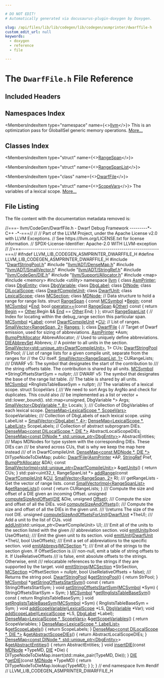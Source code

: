 ```yaml
---

# DO NOT EDIT!
# Automatically generated via docusaurus-plugin-doxygen by Doxygen.

slug: /api/files/lib/lib/codegen/lib/codegen/asmprinter/dwarffile-h
custom_edit_url: null
keywords:
  - doxygen
  - reference
  - file

---
```





# The `DwarfFile.h` File Reference

<DoxygenPage pluginConfig={pluginConfig}>



## Included Headers

<IncludesList>
<IncludesListItem
  filePath="DwarfStringPool.h"
  permalink="/docs/api/files/lib/lib/codegen/lib/codegen/asmprinter/dwarfstringpool-h"
  isLocal="true" />
<IncludesListItem
  filePath="llvm/ADT/DenseMap.h"
  permalink="/docs/api/files/include/include/llvm/include/llvm/adt/densemap-h"
  isLocal="true" />
<IncludesListItem
  filePath="llvm/ADT/SmallVector.h"
  permalink="/docs/api/files/include/include/llvm/include/llvm/adt/smallvector-h"
  isLocal="true" />
<IncludesListItem
  filePath="llvm/ADT/StringRef.h"
  permalink="/docs/api/files/include/include/llvm/include/llvm/adt/stringref-h"
  isLocal="true" />
<IncludesListItem
  filePath="llvm/CodeGen/DIE.h"
  permalink="/docs/api/files/include/include/llvm/include/llvm/codegen/die-h"
  isLocal="true" />
<IncludesListItem
  filePath="llvm/Support/Allocator.h"
  permalink="/docs/api/files/include/include/llvm/include/llvm/support/allocator-h"
  isLocal="true" />
<IncludesListItem
  filePath="map"
  permalink=""
  isLocal="false" />
<IncludesListItem
  filePath="memory"
  permalink=""
  isLocal="false" />
<IncludesListItem
  filePath="utility"
  permalink=""
  isLocal="false" />
</IncludesList>

## Namespaces Index

<MembersIndex>

<MembersIndexItem
  type="namespace"
  name={<><a href="/docs/api/namespaces/llvm">llvm</a></>}>
This is an optimization pass for GlobalISel generic memory operations. <a href="/docs/api/namespaces/llvm/#details">More...</a>
</MembersIndexItem>

</MembersIndex>

## Classes Index

<MembersIndex>

<MembersIndexItem
  type="struct"
  name={<><a href="/docs/api/structs/llvm/rangespan">RangeSpan</a></>}>
</MembersIndexItem>

<MembersIndexItem
  type="struct"
  name={<><a href="/docs/api/structs/llvm/rangespanlist">RangeSpanList</a></>}>
</MembersIndexItem>

<MembersIndexItem
  type="class"
  name={<><a href="/docs/api/classes/llvm/dwarffile">DwarfFile</a></>}>
</MembersIndexItem>

<MembersIndexItem
  type="struct"
  name={<><a href="/docs/api/structs/llvm/dwarffile/scopevars">ScopeVars</a></>}>
The variables of a lexical scope. <a href="/docs/api/structs/llvm/dwarffile/scopevars/#details">More...</a>
</MembersIndexItem>

</MembersIndex>


## File Listing

The file content with the documentation metadata removed is:

<ProgramListing>

<Link id="l00001" /><CodeLine lineNumber="1"><Highlight kind="comment">//===- llvm/CodeGen/DwarfFile.h - Dwarf Debug Framework ---------&#42;- C++ -&#42;-===//</Highlight><Highlight kind="normal"></Highlight></CodeLine>
<Link id="l00002" /><CodeLine lineNumber="2"><Highlight kind="normal"></Highlight><Highlight kind="comment">//</Highlight><Highlight kind="normal"></Highlight></CodeLine>
<Link id="l00003" /><CodeLine lineNumber="3"><Highlight kind="normal"></Highlight><Highlight kind="comment">// Part of the LLVM Project, under the Apache License v2.0 with LLVM Exceptions.</Highlight><Highlight kind="normal"></Highlight></CodeLine>
<Link id="l00004" /><CodeLine lineNumber="4"><Highlight kind="normal"></Highlight><Highlight kind="comment">// See https://llvm.org/LICENSE.txt for license information.</Highlight><Highlight kind="normal"></Highlight></CodeLine>
<Link id="l00005" /><CodeLine lineNumber="5"><Highlight kind="normal"></Highlight><Highlight kind="comment">// SPDX-License-Identifier: Apache-2.0 WITH LLVM-exception</Highlight><Highlight kind="normal"></Highlight></CodeLine>
<Link id="l00006" /><CodeLine lineNumber="6"><Highlight kind="normal"></Highlight><Highlight kind="comment">//</Highlight><Highlight kind="normal"></Highlight></CodeLine>
<Link id="l00007" /><CodeLine lineNumber="7"><Highlight kind="normal"></Highlight><Highlight kind="comment">//===----------------------------------------------------------------------===//</Highlight><Highlight kind="normal"></Highlight></CodeLine>
<Link id="l00008" /><CodeLine lineNumber="8"><Highlight kind="normal"></Highlight></CodeLine>
<Link id="l00009" /><CodeLine lineNumber="9"><Highlight kind="normal"></Highlight><Highlight kind="preprocessor">#ifndef LLVM&#95;LIB&#95;CODEGEN&#95;ASMPRINTER&#95;DWARFFILE&#95;H</Highlight><Highlight kind="normal"></Highlight></CodeLine>
<Link id="l00010" /><CodeLine lineNumber="10"><Highlight kind="normal"></Highlight><Highlight kind="preprocessor">#define LLVM&#95;LIB&#95;CODEGEN&#95;ASMPRINTER&#95;DWARFFILE&#95;H</Highlight><Highlight kind="normal"></Highlight></CodeLine>
<Link id="l00011" /><CodeLine lineNumber="11"><Highlight kind="normal"></Highlight></CodeLine>
<Link id="l00012" /><CodeLine lineNumber="12"><Highlight kind="normal"></Highlight><Highlight kind="preprocessor">#include &quot;<a href="/docs/api/files/lib/lib/codegen/lib/codegen/asmprinter/dwarfstringpool-h">DwarfStringPool.h</a>&quot;</Highlight><Highlight kind="normal"></Highlight></CodeLine>
<Link id="l00013" /><CodeLine lineNumber="13"><Highlight kind="normal"></Highlight><Highlight kind="preprocessor">#include &quot;<a href="/docs/api/files/include/include/llvm/include/llvm/adt/densemap-h">llvm/ADT/DenseMap.h</a>&quot;</Highlight><Highlight kind="normal"></Highlight></CodeLine>
<Link id="l00014" /><CodeLine lineNumber="14"><Highlight kind="normal"></Highlight><Highlight kind="preprocessor">#include &quot;<a href="/docs/api/files/include/include/llvm/include/llvm/adt/smallvector-h">llvm/ADT/SmallVector.h</a>&quot;</Highlight><Highlight kind="normal"></Highlight></CodeLine>
<Link id="l00015" /><CodeLine lineNumber="15"><Highlight kind="normal"></Highlight><Highlight kind="preprocessor">#include &quot;<a href="/docs/api/files/include/include/llvm/include/llvm/adt/stringref-h">llvm/ADT/StringRef.h</a>&quot;</Highlight><Highlight kind="normal"></Highlight></CodeLine>
<Link id="l00016" /><CodeLine lineNumber="16"><Highlight kind="normal"></Highlight><Highlight kind="preprocessor">#include &quot;<a href="/docs/api/files/include/include/llvm/include/llvm/codegen/die-h">llvm/CodeGen/DIE.h</a>&quot;</Highlight><Highlight kind="normal"></Highlight></CodeLine>
<Link id="l00017" /><CodeLine lineNumber="17"><Highlight kind="normal"></Highlight><Highlight kind="preprocessor">#include &quot;<a href="/docs/api/files/include/include/llvm/include/llvm/support/allocator-h">llvm/Support/Allocator.h</a>&quot;</Highlight><Highlight kind="normal"></Highlight></CodeLine>
<Link id="l00018" /><CodeLine lineNumber="18"><Highlight kind="normal"></Highlight><Highlight kind="preprocessor">#include &lt;map&gt;</Highlight><Highlight kind="normal"></Highlight></CodeLine>
<Link id="l00019" /><CodeLine lineNumber="19"><Highlight kind="normal"></Highlight><Highlight kind="preprocessor">#include &lt;memory&gt;</Highlight><Highlight kind="normal"></Highlight></CodeLine>
<Link id="l00020" /><CodeLine lineNumber="20"><Highlight kind="normal"></Highlight><Highlight kind="preprocessor">#include &lt;utility&gt;</Highlight><Highlight kind="normal"></Highlight></CodeLine>
<Link id="l00021" /><CodeLine lineNumber="21"><Highlight kind="normal"></Highlight></CodeLine>
<Link id="l00022" /><CodeLine lineNumber="22"><Highlight kind="normal"></Highlight><Highlight kind="keyword">namespace </Highlight><Highlight kind="normal"><a href="/docs/api/namespaces/llvm">llvm</a> &#123;</Highlight></CodeLine>
<Link id="l00023" /><CodeLine lineNumber="23"><Highlight kind="normal"></Highlight></CodeLine>
<Link id="l00024" /><CodeLine lineNumber="24"><Highlight kind="normal"></Highlight><Highlight kind="keyword">class </Highlight><Highlight kind="normal"><a href="/docs/api/classes/llvm/asmprinter">AsmPrinter</a>;</Highlight></CodeLine>
<Link id="l00025" /><CodeLine lineNumber="25"><Highlight kind="normal"></Highlight><Highlight kind="keyword">class </Highlight><Highlight kind="normal"><a href="/docs/api/classes/llvm/dbgentity">DbgEntity</a>;</Highlight></CodeLine>
<Link id="l00026" /><CodeLine lineNumber="26"><Highlight kind="normal"></Highlight><Highlight kind="keyword">class </Highlight><Highlight kind="normal"><a href="/docs/api/classes/llvm/dbgvariable">DbgVariable</a>;</Highlight></CodeLine>
<Link id="l00027" /><CodeLine lineNumber="27"><Highlight kind="normal"></Highlight><Highlight kind="keyword">class </Highlight><Highlight kind="normal"><a href="/docs/api/classes/llvm/dbglabel">DbgLabel</a>;</Highlight></CodeLine>
<Link id="l00028" /><CodeLine lineNumber="28"><Highlight kind="normal"></Highlight><Highlight kind="keyword">class </Highlight><Highlight kind="normal"><a href="/docs/api/classes/llvm/dinode">DINode</a>;</Highlight></CodeLine>
<Link id="l00029" /><CodeLine lineNumber="29"><Highlight kind="normal"></Highlight><Highlight kind="keyword">class </Highlight><Highlight kind="normal"><a href="/docs/api/classes/llvm/dilocalscope">DILocalScope</a>;</Highlight></CodeLine>
<Link id="l00030" /><CodeLine lineNumber="30"><Highlight kind="normal"></Highlight><Highlight kind="keyword">class </Highlight><Highlight kind="normal"><a href="/docs/api/classes/llvm/dwarfcompileunit-2">DwarfCompileUnit</a>;</Highlight></CodeLine>
<Link id="l00031" /><CodeLine lineNumber="31"><Highlight kind="normal"></Highlight><Highlight kind="keyword">class </Highlight><Highlight kind="normal"><a href="/docs/api/classes/llvm/dwarfunit-2">DwarfUnit</a>;</Highlight></CodeLine>
<Link id="l00032" /><CodeLine lineNumber="32"><Highlight kind="normal"></Highlight><Highlight kind="keyword">class </Highlight><Highlight kind="normal"><a href="/docs/api/classes/llvm/lexicalscope">LexicalScope</a>;</Highlight></CodeLine>
<Link id="l00033" /><CodeLine lineNumber="33"><Highlight kind="normal"></Highlight><Highlight kind="keyword">class </Highlight><Highlight kind="normal"><a href="/docs/api/classes/llvm/mcsection">MCSection</a>;</Highlight></CodeLine>
<Link id="l00034" /><CodeLine lineNumber="34"><Highlight kind="normal"></Highlight><Highlight kind="keyword">class </Highlight><Highlight kind="normal"><a href="/docs/api/classes/llvm/mdnode">MDNode</a>;</Highlight></CodeLine>
<Link id="l00035" /><CodeLine lineNumber="35"><Highlight kind="normal"></Highlight></CodeLine>
<Link id="l00036" /><CodeLine lineNumber="36"><Highlight kind="normal"></Highlight><Highlight kind="comment">// Data structure to hold a range for range lists.</Highlight><Highlight kind="normal"></Highlight></CodeLine>
<Link id="l00037" /><CodeLine lineNumber="37" lineLink="/docs/api/structs/llvm/rangespan"><Highlight kind="normal"></Highlight><Highlight kind="keyword">struct </Highlight><Highlight kind="normal"><a href="/docs/api/structs/llvm/rangespan">RangeSpan</a> &#123;</Highlight></CodeLine>
<Link id="l00038" /><CodeLine lineNumber="38" lineLink="/docs/api/structs/llvm/rangespan/#aea0079a342c4f430d6132539aba040cc"><Highlight kind="normal">  </Highlight><Highlight kind="keyword">const</Highlight><Highlight kind="normal"> <a href="/docs/api/classes/llvm/mcsymbol">MCSymbol</a> &#42;<a href="/docs/api/structs/llvm/rangespan/#aea0079a342c4f430d6132539aba040cc">Begin</a>;</Highlight></CodeLine>
<Link id="l00039" /><CodeLine lineNumber="39" lineLink="/docs/api/structs/llvm/rangespan/#a45b64bcb34960fd7158d9e89a9719166"><Highlight kind="normal">  </Highlight><Highlight kind="keyword">const</Highlight><Highlight kind="normal"> <a href="/docs/api/classes/llvm/mcsymbol">MCSymbol</a> &#42;<a href="/docs/api/structs/llvm/rangespan/#a45b64bcb34960fd7158d9e89a9719166">End</a>;</Highlight></CodeLine>
<Link id="l00040" /><CodeLine lineNumber="40"><Highlight kind="normal"></Highlight></CodeLine>
<Link id="l00041" /><CodeLine lineNumber="41" lineLink="/docs/api/structs/llvm/rangespan/#a147d8cedf0fad9c33517aaf55c6459ed"><Highlight kind="normal">  </Highlight><Highlight kind="keywordtype">bool</Highlight><Highlight kind="normal"> <a href="/docs/api/structs/llvm/rangespan/#a147d8cedf0fad9c33517aaf55c6459ed">operator==</a>(</Highlight><Highlight kind="keyword">const</Highlight><Highlight kind="normal"> <a href="/docs/api/structs/llvm/rangespan">RangeSpan</a> &amp;<a href="/docs/api/namespaces/llvm/#a9eb4f5b98b70ee4fab9614ed58282c1fa6311ae17c1ee52b36e68aaf4ad066387">Other</a>)</Highlight><Highlight kind="keyword"> const </Highlight><Highlight kind="normal">&#123;</Highlight></CodeLine>
<Link id="l00042" /><CodeLine lineNumber="42"><Highlight kind="normal">    </Highlight><Highlight kind="keywordflow">return</Highlight><Highlight kind="normal"> <a href="/docs/api/structs/llvm/rangespan/#aea0079a342c4f430d6132539aba040cc">Begin</a> == <a href="/docs/api/namespaces/llvm/#a9eb4f5b98b70ee4fab9614ed58282c1fa6311ae17c1ee52b36e68aaf4ad066387">Other</a>.Begin &amp;&amp; <a href="/docs/api/structs/llvm/rangespan/#a45b64bcb34960fd7158d9e89a9719166">End</a> == <a href="/docs/api/namespaces/llvm/#a9eb4f5b98b70ee4fab9614ed58282c1fa6311ae17c1ee52b36e68aaf4ad066387">Other</a>.End;</Highlight></CodeLine>
<Link id="l00043" /><CodeLine lineNumber="43"><Highlight kind="normal">  &#125;</Highlight></CodeLine>
<Link id="l00044" /><CodeLine lineNumber="44"><Highlight kind="normal">&#125;;</Highlight></CodeLine>
<Link id="l00045" /><CodeLine lineNumber="45"><Highlight kind="normal"></Highlight></CodeLine>
<Link id="l00046" /><CodeLine lineNumber="46" lineLink="/docs/api/structs/llvm/rangespanlist"><Highlight kind="normal"></Highlight><Highlight kind="keyword">struct </Highlight><Highlight kind="normal"><a href="/docs/api/structs/llvm/rangespanlist">RangeSpanList</a> &#123;</Highlight></CodeLine>
<Link id="l00047" /><CodeLine lineNumber="47"><Highlight kind="normal">  </Highlight><Highlight kind="comment">// Index for locating within the debug&#95;range section this particular span.</Highlight><Highlight kind="normal"></Highlight></CodeLine>
<Link id="l00048" /><CodeLine lineNumber="48" lineLink="/docs/api/structs/llvm/rangespanlist/#af5f10111bd5d6f85f557ac3045aa1096"><Highlight kind="normal">  <a href="/docs/api/classes/llvm/mcsymbol">MCSymbol</a> &#42;<a href="/docs/api/structs/llvm/rangespanlist/#af5f10111bd5d6f85f557ac3045aa1096">Label</a>;</Highlight></CodeLine>
<Link id="l00049" /><CodeLine lineNumber="49" lineLink="/docs/api/structs/llvm/rangespanlist/#a2010ac4d3a81c7bf0ce3265aaf246669"><Highlight kind="normal">  </Highlight><Highlight kind="keyword">const</Highlight><Highlight kind="normal"> <a href="/docs/api/classes/llvm/dwarfcompileunit-2">DwarfCompileUnit</a> &#42;<a href="/docs/api/namespaces/cu">CU</a>;</Highlight></CodeLine>
<Link id="l00050" /><CodeLine lineNumber="50"><Highlight kind="normal">  </Highlight><Highlight kind="comment">// List of ranges.</Highlight><Highlight kind="normal"></Highlight></CodeLine>
<Link id="l00051" /><CodeLine lineNumber="51" lineLink="/docs/api/structs/llvm/rangespanlist/#ae9d16fdcb42e10dd65b159df878b2281"><Highlight kind="normal">  <a href="/docs/api/classes/llvm/smallvector">SmallVector&lt;RangeSpan, 2&gt;</a> <a href="/docs/api/structs/llvm/rangespanlist/#ae9d16fdcb42e10dd65b159df878b2281">Ranges</a>;</Highlight></CodeLine>
<Link id="l00052" /><CodeLine lineNumber="52"><Highlight kind="normal">&#125;;</Highlight></CodeLine>
<Link id="l00053" /><CodeLine lineNumber="53"><Highlight kind="normal"></Highlight></CodeLine>
<Link id="l00054" /><CodeLine lineNumber="54" lineLink="/docs/api/classes/llvm/dwarffile"><Highlight kind="normal"></Highlight><Highlight kind="keyword">class </Highlight><Highlight kind="normal"><a href="/docs/api/classes/llvm/dwarffile/#a8ae72bc6de8d7034ef61711dfc5a60b7">DwarfFile</a> &#123;</Highlight></CodeLine>
<Link id="l00055" /><CodeLine lineNumber="55"><Highlight kind="normal">  </Highlight><Highlight kind="comment">// Target of Dwarf emission, used for sizing of abbreviations.</Highlight><Highlight kind="normal"></Highlight></CodeLine>
<Link id="l00056" /><CodeLine lineNumber="56"><Highlight kind="normal">  <a href="/docs/api/classes/llvm/asmprinter">AsmPrinter</a> &#42;Asm;</Highlight></CodeLine>
<Link id="l00057" /><CodeLine lineNumber="57"><Highlight kind="normal"></Highlight></CodeLine>
<Link id="l00058" /><CodeLine lineNumber="58"><Highlight kind="normal">  <a href="/docs/api/namespaces/llvm/#a8e612822d4ba7bb36c9c79582a567108">BumpPtrAllocator</a> AbbrevAllocator;</Highlight></CodeLine>
<Link id="l00059" /><CodeLine lineNumber="59"><Highlight kind="normal"></Highlight></CodeLine>
<Link id="l00060" /><CodeLine lineNumber="60"><Highlight kind="normal">  </Highlight><Highlight kind="comment">// Used to uniquely define abbreviations.</Highlight><Highlight kind="normal"></Highlight></CodeLine>
<Link id="l00061" /><CodeLine lineNumber="61"><Highlight kind="normal">  <a href="/docs/api/classes/llvm/dieabbrevset">DIEAbbrevSet</a> Abbrevs;</Highlight></CodeLine>
<Link id="l00062" /><CodeLine lineNumber="62"><Highlight kind="normal"></Highlight></CodeLine>
<Link id="l00063" /><CodeLine lineNumber="63"><Highlight kind="normal">  </Highlight><Highlight kind="comment">// A pointer to all units in the section.</Highlight><Highlight kind="normal"></Highlight></CodeLine>
<Link id="l00064" /><CodeLine lineNumber="64"><Highlight kind="normal">  <a href="/docs/api/classes/llvm/smallvector">SmallVector&lt;std::unique&#95;ptr&lt;DwarfCompileUnit&gt;</a>, 1&gt; CUs;</Highlight></CodeLine>
<Link id="l00065" /><CodeLine lineNumber="65"><Highlight kind="normal"></Highlight></CodeLine>
<Link id="l00066" /><CodeLine lineNumber="66"><Highlight kind="normal">  <a href="/docs/api/classes/llvm/dwarfstringpool">DwarfStringPool</a> StrPool;</Highlight></CodeLine>
<Link id="l00067" /><CodeLine lineNumber="67"><Highlight kind="normal"></Highlight></CodeLine>
<Link id="l00068" /><CodeLine lineNumber="68"><Highlight kind="normal">  </Highlight><Highlight kind="comment">// List of range lists for a given compile unit, separate from the ranges for</Highlight><Highlight kind="normal"></Highlight></CodeLine>
<Link id="l00069" /><CodeLine lineNumber="69"><Highlight kind="normal">  </Highlight><Highlight kind="comment">// the CU itself.</Highlight><Highlight kind="normal"></Highlight></CodeLine>
<Link id="l00070" /><CodeLine lineNumber="70"><Highlight kind="normal">  <a href="/docs/api/classes/llvm/smallvector">SmallVector&lt;RangeSpanList, 1&gt;</a> CURangeLists;</Highlight></CodeLine>
<Link id="l00071" /><CodeLine lineNumber="71"><Highlight kind="normal"></Highlight><Highlight kind="comment"></Highlight></CodeLine>
<Link id="l00072" /><CodeLine lineNumber="72"><Highlight kind="comment">  /// DWARF v5: The symbol that designates the start of the contribution to</Highlight></CodeLine>
<Link id="l00073" /><CodeLine lineNumber="73"><Highlight kind="comment">  /// the string offsets table. The contribution is shared by all units.</Highlight><Highlight kind="normal"></Highlight></CodeLine>
<Link id="l00074" /><CodeLine lineNumber="74"><Highlight kind="normal">  <a href="/docs/api/classes/llvm/mcsymbol">MCSymbol</a> &#42;StringOffsetsStartSym = </Highlight><Highlight kind="keyword">nullptr</Highlight><Highlight kind="normal">;</Highlight></CodeLine>
<Link id="l00075" /><CodeLine lineNumber="75"><Highlight kind="normal"></Highlight><Highlight kind="comment"></Highlight></CodeLine>
<Link id="l00076" /><CodeLine lineNumber="76"><Highlight kind="comment">  /// DWARF v5: The symbol that designates the base of the range list table.</Highlight></CodeLine>
<Link id="l00077" /><CodeLine lineNumber="77"><Highlight kind="comment">  /// The table is shared by all units.</Highlight><Highlight kind="normal"></Highlight></CodeLine>
<Link id="l00078" /><CodeLine lineNumber="78"><Highlight kind="normal">  <a href="/docs/api/classes/llvm/mcsymbol">MCSymbol</a> &#42;RnglistsTableBaseSym = </Highlight><Highlight kind="keyword">nullptr</Highlight><Highlight kind="normal">;</Highlight></CodeLine>
<Link id="l00079" /><CodeLine lineNumber="79"><Highlight kind="normal"></Highlight><Highlight kind="comment"></Highlight></CodeLine>
<Link id="l00080" /><CodeLine lineNumber="80"><Highlight kind="comment">  /// The variables of a lexical scope.</Highlight><Highlight kind="normal"></Highlight></CodeLine>
<Link id="l00081" /><CodeLine lineNumber="81"><Highlight kind="normal">  </Highlight><Highlight kind="keyword">struct </Highlight><Highlight kind="normal">ScopeVars &#123;</Highlight><Highlight kind="comment"></Highlight></CodeLine>
<Link id="l00082" /><CodeLine lineNumber="82"><Highlight kind="comment">    /// We need to sort Args by ArgNo and check for duplicates. This could also</Highlight></CodeLine>
<Link id="l00083" /><CodeLine lineNumber="83"><Highlight kind="comment">    /// be implemented as a list or vector + std::lower&#95;bound().</Highlight><Highlight kind="normal"></Highlight></CodeLine>
<Link id="l00084" /><CodeLine lineNumber="84"><Highlight kind="normal">    std::map&lt;unsigned, DbgVariable &#42;&gt; Args;</Highlight></CodeLine>
<Link id="l00085" /><CodeLine lineNumber="85"><Highlight kind="normal">    <a href="/docs/api/classes/llvm/smallvector">SmallVector&lt;DbgVariable &#42;, 8&gt;</a> Locals;</Highlight></CodeLine>
<Link id="l00086" /><CodeLine lineNumber="86"><Highlight kind="normal">  &#125;;</Highlight><Highlight kind="comment"></Highlight></CodeLine>
<Link id="l00087" /><CodeLine lineNumber="87"><Highlight kind="comment">  /// Collection of DbgVariables of each lexical scope.</Highlight><Highlight kind="normal"></Highlight></CodeLine>
<Link id="l00088" /><CodeLine lineNumber="88"><Highlight kind="normal">  <a href="/docs/api/classes/llvm/densemap">DenseMap&lt;LexicalScope &#42;, ScopeVars&gt;</a> ScopeVariables;</Highlight></CodeLine>
<Link id="l00089" /><CodeLine lineNumber="89"><Highlight kind="normal"></Highlight><Highlight kind="comment"></Highlight></CodeLine>
<Link id="l00090" /><CodeLine lineNumber="90"><Highlight kind="comment">  /// Collection of DbgLabels of each lexical scope.</Highlight><Highlight kind="normal"></Highlight></CodeLine>
<Link id="l00091" /><CodeLine lineNumber="91"><Highlight kind="normal">  </Highlight><Highlight kind="keyword">using </Highlight><Highlight kind="normal">LabelList = <a href="/docs/api/classes/llvm/smallvector">SmallVector&lt;DbgLabel &#42;, 4&gt;</a>;</Highlight></CodeLine>
<Link id="l00092" /><CodeLine lineNumber="92"><Highlight kind="normal">  <a href="/docs/api/classes/llvm/densemap">DenseMap&lt;LexicalScope &#42;, LabelList&gt;</a> ScopeLabels;</Highlight></CodeLine>
<Link id="l00093" /><CodeLine lineNumber="93"><Highlight kind="normal"></Highlight></CodeLine>
<Link id="l00094" /><CodeLine lineNumber="94"><Highlight kind="normal">  </Highlight><Highlight kind="comment">// Collection of abstract subprogram DIEs.</Highlight><Highlight kind="normal"></Highlight></CodeLine>
<Link id="l00095" /><CodeLine lineNumber="95"><Highlight kind="normal">  <a href="/docs/api/classes/llvm/densemap">DenseMap&lt;const DILocalScope &#42;, DIE &#42;&gt;</a> AbstractLocalScopeDIEs;</Highlight></CodeLine>
<Link id="l00096" /><CodeLine lineNumber="96"><Highlight kind="normal">  <a href="/docs/api/classes/llvm/densemap">DenseMap&lt;const DINode &#42;, std::unique&#95;ptr&lt;DbgEntity&gt;</a>&gt; AbstractEntities;</Highlight></CodeLine>
<Link id="l00097" /><CodeLine lineNumber="97"><Highlight kind="normal"></Highlight><Highlight kind="comment"></Highlight></CodeLine>
<Link id="l00098" /><CodeLine lineNumber="98"><Highlight kind="comment">  /// Maps MDNodes for type system with the corresponding DIEs. These DIEs can</Highlight></CodeLine>
<Link id="l00099" /><CodeLine lineNumber="99"><Highlight kind="comment">  /// be shared across CUs, that is why we keep the map here instead</Highlight></CodeLine>
<Link id="l00100" /><CodeLine lineNumber="100"><Highlight kind="comment">  /// of in DwarfCompileUnit.</Highlight><Highlight kind="normal"></Highlight></CodeLine>
<Link id="l00101" /><CodeLine lineNumber="101"><Highlight kind="normal">  <a href="/docs/api/classes/llvm/densemap">DenseMap&lt;const MDNode &#42;, DIE &#42;&gt;</a> DITypeNodeToDieMap;</Highlight></CodeLine>
<Link id="l00102" /><CodeLine lineNumber="102"><Highlight kind="normal"></Highlight></CodeLine>
<Link id="l00103" /><CodeLine lineNumber="103"><Highlight kind="normal"></Highlight><Highlight kind="keyword">public</Highlight><Highlight kind="normal">:</Highlight></CodeLine>
<Link id="l00104" /><CodeLine lineNumber="104"><Highlight kind="normal">  <a href="/docs/api/classes/llvm/dwarffile/#a8ae72bc6de8d7034ef61711dfc5a60b7">DwarfFile</a>(<a href="/docs/api/classes/llvm/asmprinter">AsmPrinter</a> &#42;AP, <a href="/docs/api/classes/llvm/stringref">StringRef</a> Pref, <a href="/docs/api/namespaces/llvm/#a8e612822d4ba7bb36c9c79582a567108">BumpPtrAllocator</a> &amp;DA);</Highlight></CodeLine>
<Link id="l00105" /><CodeLine lineNumber="105"><Highlight kind="normal"></Highlight></CodeLine>
<Link id="l00106" /><CodeLine lineNumber="106" lineLink="/docs/api/classes/llvm/dwarffile/#acffb045ffb46f04de150850b842042d8"><Highlight kind="normal">  </Highlight><Highlight kind="keyword">const</Highlight><Highlight kind="normal"> <a href="/docs/api/classes/llvm/smallvectorimpl">SmallVectorImpl&lt;std::unique&#95;ptr&lt;DwarfCompileUnit&gt;</a>&gt; &amp;<a href="/docs/api/classes/llvm/dwarffile/#acffb045ffb46f04de150850b842042d8">getUnits</a>() &#123;</Highlight></CodeLine>
<Link id="l00107" /><CodeLine lineNumber="107"><Highlight kind="normal">    </Highlight><Highlight kind="keywordflow">return</Highlight><Highlight kind="normal"> CUs;</Highlight></CodeLine>
<Link id="l00108" /><CodeLine lineNumber="108"><Highlight kind="normal">  &#125;</Highlight></CodeLine>
<Link id="l00109" /><CodeLine lineNumber="109"><Highlight kind="normal"></Highlight></CodeLine>
<Link id="l00110" /><CodeLine lineNumber="110"><Highlight kind="normal">  std::pair&lt;uint32&#95;t, RangeSpanList &#42;&gt; <a href="/docs/api/classes/llvm/dwarffile/#ab48a8e5f4dfb7f8d1b5ce5b2ea27bd3f">addRange</a>(</Highlight><Highlight kind="keyword">const</Highlight><Highlight kind="normal"> <a href="/docs/api/classes/llvm/dwarfcompileunit-2">DwarfCompileUnit</a> &amp;<a href="/docs/api/namespaces/cu">CU</a>,</Highlight></CodeLine>
<Link id="l00111" /><CodeLine lineNumber="111"><Highlight kind="normal">                                                <a href="/docs/api/classes/llvm/smallvector">SmallVector&lt;RangeSpan, 2&gt;</a> R);</Highlight></CodeLine>
<Link id="l00112" /><CodeLine lineNumber="112"><Highlight kind="normal"></Highlight><Highlight kind="comment"></Highlight></CodeLine>
<Link id="l00113" /><CodeLine lineNumber="113"><Highlight kind="comment">  /// getRangeLists - Get the vector of range lists.</Highlight><Highlight kind="normal"></Highlight></CodeLine>
<Link id="l00114" /><CodeLine lineNumber="114" lineLink="/docs/api/classes/llvm/dwarffile/#a670be7a4b0b07c446a778eebea56e478"><Highlight kind="normal">  </Highlight><Highlight kind="keyword">const</Highlight><Highlight kind="normal"> <a href="/docs/api/classes/llvm/smallvectorimpl">SmallVectorImpl&lt;RangeSpanList&gt;</a> &amp;<a href="/docs/api/classes/llvm/dwarffile/#a670be7a4b0b07c446a778eebea56e478">getRangeLists</a>()</Highlight><Highlight kind="keyword"> const </Highlight><Highlight kind="normal">&#123;</Highlight></CodeLine>
<Link id="l00115" /><CodeLine lineNumber="115"><Highlight kind="normal">    </Highlight><Highlight kind="keywordflow">return</Highlight><Highlight kind="normal"> CURangeLists;</Highlight></CodeLine>
<Link id="l00116" /><CodeLine lineNumber="116"><Highlight kind="normal">  &#125;</Highlight></CodeLine>
<Link id="l00117" /><CodeLine lineNumber="117"><Highlight kind="normal"></Highlight><Highlight kind="comment"></Highlight></CodeLine>
<Link id="l00118" /><CodeLine lineNumber="118"><Highlight kind="comment">  /// Compute the size and offset of a DIE given an incoming Offset.</Highlight><Highlight kind="normal"></Highlight></CodeLine>
<Link id="l00119" /><CodeLine lineNumber="119"><Highlight kind="normal">  </Highlight><Highlight kind="keywordtype">unsigned</Highlight><Highlight kind="normal"> <a href="/docs/api/classes/llvm/dwarffile/#a12d25783e3fd286b1fea14b6fafbf9f6">computeSizeAndOffset</a>(<a href="/docs/api/classes/llvm/die">DIE</a> &amp;Die, </Highlight><Highlight kind="keywordtype">unsigned</Highlight><Highlight kind="normal"> <a href="/docs/api/namespaces/llvm/#a05f5b9a11bdcc5feba62899f95dcf878a3134224cba2545bc57954d3b072aebb4">Offset</a>);</Highlight></CodeLine>
<Link id="l00120" /><CodeLine lineNumber="120"><Highlight kind="normal"></Highlight><Highlight kind="comment"></Highlight></CodeLine>
<Link id="l00121" /><CodeLine lineNumber="121"><Highlight kind="comment">  /// Compute the size and offset of all the DIEs.</Highlight><Highlight kind="normal"></Highlight></CodeLine>
<Link id="l00122" /><CodeLine lineNumber="122"><Highlight kind="normal">  </Highlight><Highlight kind="keywordtype">void</Highlight><Highlight kind="normal"> <a href="/docs/api/classes/llvm/dwarffile/#a37ceeb48b8050cefe6caf715e13207e4">computeSizeAndOffsets</a>();</Highlight></CodeLine>
<Link id="l00123" /><CodeLine lineNumber="123"><Highlight kind="normal"></Highlight><Highlight kind="comment"></Highlight></CodeLine>
<Link id="l00124" /><CodeLine lineNumber="124"><Highlight kind="comment">  /// Compute the size and offset of all the DIEs in the given unit.</Highlight></CodeLine>
<Link id="l00125" /><CodeLine lineNumber="125"><Highlight kind="comment">  /// \\returns The size of the root DIE.</Highlight><Highlight kind="normal"></Highlight></CodeLine>
<Link id="l00126" /><CodeLine lineNumber="126"><Highlight kind="normal">  </Highlight><Highlight kind="keywordtype">unsigned</Highlight><Highlight kind="normal"> <a href="/docs/api/classes/llvm/dwarffile/#a61d1f7077f90348ee80ceb8885dd3930">computeSizeAndOffsetsForUnit</a>(<a href="/docs/api/classes/llvm/dwarfunit-2">DwarfUnit</a> &#42;TheU);</Highlight></CodeLine>
<Link id="l00127" /><CodeLine lineNumber="127"><Highlight kind="normal"></Highlight><Highlight kind="comment"></Highlight></CodeLine>
<Link id="l00128" /><CodeLine lineNumber="128"><Highlight kind="comment">  /// Add a unit to the list of CUs.</Highlight><Highlight kind="normal"></Highlight></CodeLine>
<Link id="l00129" /><CodeLine lineNumber="129"><Highlight kind="normal">  </Highlight><Highlight kind="keywordtype">void</Highlight><Highlight kind="normal"> <a href="/docs/api/classes/llvm/dwarffile/#a21979d7320f512e41e97b400017ad153">addUnit</a>(std::unique&#95;ptr&lt;DwarfCompileUnit&gt; U);</Highlight></CodeLine>
<Link id="l00130" /><CodeLine lineNumber="130"><Highlight kind="normal"></Highlight><Highlight kind="comment"></Highlight></CodeLine>
<Link id="l00131" /><CodeLine lineNumber="131"><Highlight kind="comment">  /// Emit all of the units to the section listed with the given</Highlight></CodeLine>
<Link id="l00132" /><CodeLine lineNumber="132"><Highlight kind="comment">  /// abbreviation section.</Highlight><Highlight kind="normal"></Highlight></CodeLine>
<Link id="l00133" /><CodeLine lineNumber="133"><Highlight kind="normal">  </Highlight><Highlight kind="keywordtype">void</Highlight><Highlight kind="normal"> <a href="/docs/api/classes/llvm/dwarffile/#a64235e366dc347388139f4fefbbeb64b">emitUnits</a>(</Highlight><Highlight kind="keywordtype">bool</Highlight><Highlight kind="normal"> UseOffsets);</Highlight></CodeLine>
<Link id="l00134" /><CodeLine lineNumber="134"><Highlight kind="normal"></Highlight><Highlight kind="comment"></Highlight></CodeLine>
<Link id="l00135" /><CodeLine lineNumber="135"><Highlight kind="comment">  /// Emit the given unit to its section.</Highlight><Highlight kind="normal"></Highlight></CodeLine>
<Link id="l00136" /><CodeLine lineNumber="136"><Highlight kind="normal">  </Highlight><Highlight kind="keywordtype">void</Highlight><Highlight kind="normal"> <a href="/docs/api/classes/llvm/dwarffile/#a66056de6e47af980edacced419d5d0b8">emitUnit</a>(<a href="/docs/api/classes/llvm/dwarfunit-2">DwarfUnit</a> &#42;TheU, </Highlight><Highlight kind="keywordtype">bool</Highlight><Highlight kind="normal"> UseOffsets);</Highlight></CodeLine>
<Link id="l00137" /><CodeLine lineNumber="137"><Highlight kind="normal"></Highlight><Highlight kind="comment"></Highlight></CodeLine>
<Link id="l00138" /><CodeLine lineNumber="138"><Highlight kind="comment">  /// Emit a set of abbreviations to the specific section.</Highlight><Highlight kind="normal"></Highlight></CodeLine>
<Link id="l00139" /><CodeLine lineNumber="139"><Highlight kind="normal">  </Highlight><Highlight kind="keywordtype">void</Highlight><Highlight kind="normal"> <a href="/docs/api/classes/llvm/dwarffile/#a88f9362d987b1da3c11de7b1a36b8879">emitAbbrevs</a>(<a href="/docs/api/classes/llvm/mcsection">MCSection</a> &#42;);</Highlight></CodeLine>
<Link id="l00140" /><CodeLine lineNumber="140"><Highlight kind="normal"></Highlight><Highlight kind="comment"></Highlight></CodeLine>
<Link id="l00141" /><CodeLine lineNumber="141"><Highlight kind="comment">  /// Emit all of the strings to the section given. If OffsetSection is</Highlight></CodeLine>
<Link id="l00142" /><CodeLine lineNumber="142"><Highlight kind="comment">  /// non-null, emit a table of string offsets to it. If UseRelativeOffsets</Highlight></CodeLine>
<Link id="l00143" /><CodeLine lineNumber="143"><Highlight kind="comment">  /// is false, emit absolute offsets to the strings. Otherwise, emit</Highlight></CodeLine>
<Link id="l00144" /><CodeLine lineNumber="144"><Highlight kind="comment">  /// relocatable references to the strings if they are supported by the target.</Highlight><Highlight kind="normal"></Highlight></CodeLine>
<Link id="l00145" /><CodeLine lineNumber="145"><Highlight kind="normal">  </Highlight><Highlight kind="keywordtype">void</Highlight><Highlight kind="normal"> <a href="/docs/api/classes/llvm/dwarffile/#a9fcda32f38602d8abbbc9aa0291d13fe">emitStrings</a>(<a href="/docs/api/classes/llvm/mcsection">MCSection</a> &#42;StrSection, <a href="/docs/api/classes/llvm/mcsection">MCSection</a> &#42;OffsetSection = </Highlight><Highlight kind="keyword">nullptr</Highlight><Highlight kind="normal">,</Highlight></CodeLine>
<Link id="l00146" /><CodeLine lineNumber="146"><Highlight kind="normal">                   </Highlight><Highlight kind="keywordtype">bool</Highlight><Highlight kind="normal"> UseRelativeOffsets = </Highlight><Highlight kind="keyword">false</Highlight><Highlight kind="normal">);</Highlight></CodeLine>
<Link id="l00147" /><CodeLine lineNumber="147"><Highlight kind="normal"></Highlight><Highlight kind="comment"></Highlight></CodeLine>
<Link id="l00148" /><CodeLine lineNumber="148"><Highlight kind="comment">  /// Returns the string pool.</Highlight><Highlight kind="normal"></Highlight></CodeLine>
<Link id="l00149" /><CodeLine lineNumber="149" lineLink="/docs/api/classes/llvm/dwarffile/#a7c07fb1123154d97bfb41c34ac51325e"><Highlight kind="normal">  <a href="/docs/api/classes/llvm/dwarfstringpool">DwarfStringPool</a> &amp;<a href="/docs/api/classes/llvm/dwarffile/#a7c07fb1123154d97bfb41c34ac51325e">getStringPool</a>() &#123; </Highlight><Highlight kind="keywordflow">return</Highlight><Highlight kind="normal"> StrPool; &#125;</Highlight></CodeLine>
<Link id="l00150" /><CodeLine lineNumber="150"><Highlight kind="normal"></Highlight></CodeLine>
<Link id="l00151" /><CodeLine lineNumber="151" lineLink="/docs/api/classes/llvm/dwarffile/#a6d863842b802206c5c4242401772b817"><Highlight kind="normal">  <a href="/docs/api/classes/llvm/mcsymbol">MCSymbol</a> &#42;<a href="/docs/api/classes/llvm/dwarffile/#a6d863842b802206c5c4242401772b817">getStringOffsetsStartSym</a>()</Highlight><Highlight kind="keyword"> const </Highlight><Highlight kind="normal">&#123; </Highlight><Highlight kind="keywordflow">return</Highlight><Highlight kind="normal"> StringOffsetsStartSym; &#125;</Highlight></CodeLine>
<Link id="l00152" /><CodeLine lineNumber="152" lineLink="/docs/api/classes/llvm/dwarffile/#acecd618104d0d597a528260e00f3ae8a"><Highlight kind="normal">  </Highlight><Highlight kind="keywordtype">void</Highlight><Highlight kind="normal"> <a href="/docs/api/classes/llvm/dwarffile/#acecd618104d0d597a528260e00f3ae8a">setStringOffsetsStartSym</a>(<a href="/docs/api/classes/llvm/mcsymbol">MCSymbol</a> &#42;Sym) &#123; StringOffsetsStartSym = Sym; &#125;</Highlight></CodeLine>
<Link id="l00153" /><CodeLine lineNumber="153"><Highlight kind="normal"></Highlight></CodeLine>
<Link id="l00154" /><CodeLine lineNumber="154" lineLink="/docs/api/classes/llvm/dwarffile/#a7768ffc89068edb9c388c02b96d086cf"><Highlight kind="normal">  <a href="/docs/api/classes/llvm/mcsymbol">MCSymbol</a> &#42;<a href="/docs/api/classes/llvm/dwarffile/#a7768ffc89068edb9c388c02b96d086cf">getRnglistsTableBaseSym</a>()</Highlight><Highlight kind="keyword"> const </Highlight><Highlight kind="normal">&#123; </Highlight><Highlight kind="keywordflow">return</Highlight><Highlight kind="normal"> RnglistsTableBaseSym; &#125;</Highlight></CodeLine>
<Link id="l00155" /><CodeLine lineNumber="155" lineLink="/docs/api/classes/llvm/dwarffile/#a590dd1a0073f9187bf45366c69ba7c12"><Highlight kind="normal">  </Highlight><Highlight kind="keywordtype">void</Highlight><Highlight kind="normal"> <a href="/docs/api/classes/llvm/dwarffile/#a590dd1a0073f9187bf45366c69ba7c12">setRnglistsTableBaseSym</a>(<a href="/docs/api/classes/llvm/mcsymbol">MCSymbol</a> &#42;Sym) &#123; RnglistsTableBaseSym = Sym; &#125;</Highlight></CodeLine>
<Link id="l00156" /><CodeLine lineNumber="156"><Highlight kind="normal"></Highlight></CodeLine>
<Link id="l00157" /><CodeLine lineNumber="157"><Highlight kind="normal">  </Highlight><Highlight kind="keywordtype">void</Highlight><Highlight kind="normal"> <a href="/docs/api/classes/llvm/dwarffile/#aa5f1a3100af547885ca5a51e5fc9466a">addScopeVariable</a>(<a href="/docs/api/classes/llvm/lexicalscope">LexicalScope</a> &#42;LS, <a href="/docs/api/classes/llvm/dbgvariable">DbgVariable</a> &#42;Var);</Highlight></CodeLine>
<Link id="l00158" /><CodeLine lineNumber="158"><Highlight kind="normal"></Highlight></CodeLine>
<Link id="l00159" /><CodeLine lineNumber="159"><Highlight kind="normal">  </Highlight><Highlight kind="keywordtype">void</Highlight><Highlight kind="normal"> <a href="/docs/api/classes/llvm/dwarffile/#a1720ace58baf8676ff6a9cc841556310">addScopeLabel</a>(<a href="/docs/api/classes/llvm/lexicalscope">LexicalScope</a> &#42;LS, <a href="/docs/api/classes/llvm/dbglabel">DbgLabel</a> &#42;Label);</Highlight></CodeLine>
<Link id="l00160" /><CodeLine lineNumber="160"><Highlight kind="normal"></Highlight></CodeLine>
<Link id="l00161" /><CodeLine lineNumber="161" lineLink="/docs/api/classes/llvm/dwarffile/#a5aabf23e9fa9fce8c62ab9eb7adb6434"><Highlight kind="normal">  <a href="/docs/api/classes/llvm/densemap">DenseMap&lt;LexicalScope &#42;, ScopeVars&gt;</a> &amp;<a href="/docs/api/classes/llvm/dwarffile/#a5aabf23e9fa9fce8c62ab9eb7adb6434">getScopeVariables</a>() &#123;</Highlight></CodeLine>
<Link id="l00162" /><CodeLine lineNumber="162"><Highlight kind="normal">    </Highlight><Highlight kind="keywordflow">return</Highlight><Highlight kind="normal"> ScopeVariables;</Highlight></CodeLine>
<Link id="l00163" /><CodeLine lineNumber="163"><Highlight kind="normal">  &#125;</Highlight></CodeLine>
<Link id="l00164" /><CodeLine lineNumber="164"><Highlight kind="normal"></Highlight></CodeLine>
<Link id="l00165" /><CodeLine lineNumber="165" lineLink="/docs/api/classes/llvm/dwarffile/#aa038d0dd471530e90f730dc4b404162c"><Highlight kind="normal">  <a href="/docs/api/classes/llvm/densemap">DenseMap&lt;LexicalScope &#42;, LabelList&gt;</a> &amp;<a href="/docs/api/classes/llvm/dwarffile/#aa038d0dd471530e90f730dc4b404162c">getScopeLabels</a>() &#123;</Highlight></CodeLine>
<Link id="l00166" /><CodeLine lineNumber="166"><Highlight kind="normal">    </Highlight><Highlight kind="keywordflow">return</Highlight><Highlight kind="normal"> ScopeLabels;</Highlight></CodeLine>
<Link id="l00167" /><CodeLine lineNumber="167"><Highlight kind="normal">  &#125;</Highlight></CodeLine>
<Link id="l00168" /><CodeLine lineNumber="168"><Highlight kind="normal"></Highlight></CodeLine>
<Link id="l00169" /><CodeLine lineNumber="169" lineLink="/docs/api/classes/llvm/dwarffile/#ac8cd8ca930f87c88bc289ea70a3bd2fe"><Highlight kind="normal">  <a href="/docs/api/classes/llvm/densemap">DenseMap&lt;const DILocalScope &#42;, DIE &#42;&gt;</a> &amp;<a href="/docs/api/classes/llvm/dwarffile/#ac8cd8ca930f87c88bc289ea70a3bd2fe">getAbstractScopeDIEs</a>() &#123;</Highlight></CodeLine>
<Link id="l00170" /><CodeLine lineNumber="170"><Highlight kind="normal">    </Highlight><Highlight kind="keywordflow">return</Highlight><Highlight kind="normal"> AbstractLocalScopeDIEs;</Highlight></CodeLine>
<Link id="l00171" /><CodeLine lineNumber="171"><Highlight kind="normal">  &#125;</Highlight></CodeLine>
<Link id="l00172" /><CodeLine lineNumber="172"><Highlight kind="normal"></Highlight></CodeLine>
<Link id="l00173" /><CodeLine lineNumber="173" lineLink="/docs/api/classes/llvm/dwarffile/#a5febe1e9b0d23b2f855fa6c171e19aac"><Highlight kind="normal">  <a href="/docs/api/classes/llvm/densemap">DenseMap&lt;const DINode &#42;, std::unique&#95;ptr&lt;DbgEntity&gt;</a>&gt; &amp;<a href="/docs/api/classes/llvm/dwarffile/#a5febe1e9b0d23b2f855fa6c171e19aac">getAbstractEntities</a>() &#123;</Highlight></CodeLine>
<Link id="l00174" /><CodeLine lineNumber="174"><Highlight kind="normal">    </Highlight><Highlight kind="keywordflow">return</Highlight><Highlight kind="normal"> AbstractEntities;</Highlight></CodeLine>
<Link id="l00175" /><CodeLine lineNumber="175"><Highlight kind="normal">  &#125;</Highlight></CodeLine>
<Link id="l00176" /><CodeLine lineNumber="176"><Highlight kind="normal"></Highlight></CodeLine>
<Link id="l00177" /><CodeLine lineNumber="177" lineLink="/docs/api/classes/llvm/dwarffile/#addb22aae7cd8675ba4aba88f76268045"><Highlight kind="normal">  </Highlight><Highlight kind="keywordtype">void</Highlight><Highlight kind="normal"> <a href="/docs/api/classes/llvm/dwarffile/#addb22aae7cd8675ba4aba88f76268045">insertDIE</a>(</Highlight><Highlight kind="keyword">const</Highlight><Highlight kind="normal"> <a href="/docs/api/classes/llvm/mdnode">MDNode</a> &#42;TypeMD, <a href="/docs/api/classes/llvm/die">DIE</a> &#42;Die) &#123;</Highlight></CodeLine>
<Link id="l00178" /><CodeLine lineNumber="178"><Highlight kind="normal">    DITypeNodeToDieMap.insert(std::make&#95;pair(TypeMD, Die));</Highlight></CodeLine>
<Link id="l00179" /><CodeLine lineNumber="179"><Highlight kind="normal">  &#125;</Highlight></CodeLine>
<Link id="l00180" /><CodeLine lineNumber="180"><Highlight kind="normal"></Highlight></CodeLine>
<Link id="l00181" /><CodeLine lineNumber="181" lineLink="/docs/api/classes/llvm/dwarffile/#aebb414c66fe1303fa587fcf7b3087f81"><Highlight kind="normal">  <a href="/docs/api/classes/llvm/die">DIE</a> &#42;<a href="/docs/api/classes/llvm/dwarffile/#aebb414c66fe1303fa587fcf7b3087f81">getDIE</a>(</Highlight><Highlight kind="keyword">const</Highlight><Highlight kind="normal"> <a href="/docs/api/classes/llvm/mdnode">MDNode</a> &#42;TypeMD) &#123;</Highlight></CodeLine>
<Link id="l00182" /><CodeLine lineNumber="182"><Highlight kind="normal">    </Highlight><Highlight kind="keywordflow">return</Highlight><Highlight kind="normal"> DITypeNodeToDieMap.lookup(TypeMD);</Highlight></CodeLine>
<Link id="l00183" /><CodeLine lineNumber="183"><Highlight kind="normal">  &#125;</Highlight></CodeLine>
<Link id="l00184" /><CodeLine lineNumber="184"><Highlight kind="normal">&#125;;</Highlight></CodeLine>
<Link id="l00185" /><CodeLine lineNumber="185"><Highlight kind="normal"></Highlight></CodeLine>
<Link id="l00186" /><CodeLine lineNumber="186"><Highlight kind="normal">&#125; </Highlight><Highlight kind="comment">// end namespace llvm</Highlight><Highlight kind="normal"></Highlight></CodeLine>
<Link id="l00187" /><CodeLine lineNumber="187"><Highlight kind="normal"></Highlight></CodeLine>
<Link id="l00188" /><CodeLine lineNumber="188"><Highlight kind="normal"></Highlight><Highlight kind="preprocessor">#endif </Highlight><Highlight kind="comment">// LLVM&#95;LIB&#95;CODEGEN&#95;ASMPRINTER&#95;DWARFFILE&#95;H</Highlight><Highlight kind="normal"></Highlight></CodeLine>

</ProgramListing>


</DoxygenPage>
